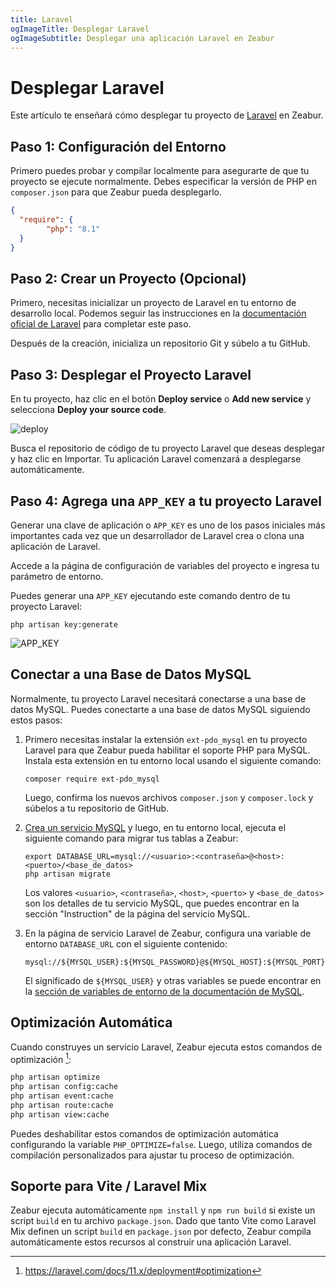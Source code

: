 ```yaml
---
title: Laravel
ogImageTitle: Desplegar Laravel
ogImageSubtitle: Desplegar una aplicación Laravel en Zeabur
---
```


# Desplegar Laravel

Este artículo te enseñará cómo desplegar tu proyecto de [Laravel](https://laravel.com/) en Zeabur.

## Paso 1: Configuración del Entorno

Primero puedes probar y compilar localmente para asegurarte de que tu proyecto se ejecute normalmente. Debes especificar la versión de PHP en `composer.json` para que Zeabur pueda desplegarlo.
```json
{
  "require": {
        "php": "8.1"
  }
}
```

## Paso 2: Crear un Proyecto (Opcional)

Primero, necesitas inicializar un proyecto de Laravel en tu entorno de desarrollo local. Podemos seguir las instrucciones en la [documentación oficial de Laravel](https://laravel.com/docs/9.x) para completar este paso.

Después de la creación, inicializa un repositorio Git y súbelo a tu GitHub.

## Paso 3: Desplegar el Proyecto Laravel

En tu proyecto, haz clic en el botón **Deploy service** o **Add new service** y selecciona **Deploy your source code**.

![deploy](/deploy/common/select-service.en-US.png)

Busca el repositorio de código de tu proyecto Laravel que deseas desplegar y haz clic en Importar.
Tu aplicación Laravel comenzará a desplegarse automáticamente.

## Paso 4: Agrega una `APP_KEY` a tu proyecto Laravel

Generar una clave de aplicación o `APP_KEY` es uno de los pasos iniciales más importantes cada vez que un desarrollador de Laravel crea o clona una aplicación de Laravel.

Accede a la página de configuración de variables del proyecto e ingresa tu parámetro de entorno.

Puedes generar una `APP_KEY` ejecutando este comando dentro de tu proyecto Laravel:

```shell
php artisan key:generate
```

![APP_KEY](/framework/laravel/app-key-setting.jpg)

## Conectar a una Base de Datos MySQL

Normalmente, tu proyecto Laravel necesitará conectarse a una base de datos MySQL.
Puedes conectarte a una base de datos MySQL siguiendo estos pasos:

1. Primero necesitas instalar la extensión `ext-pdo_mysql` en tu proyecto Laravel para que Zeabur pueda habilitar el soporte PHP para MySQL. Instala esta extensión en tu entorno local usando el siguiente comando:

    ```shell
    composer require ext-pdo_mysql
    ```

    Luego, confirma los nuevos archivos `composer.json` y `composer.lock` y súbelos a tu repositorio de GitHub.

2. [Crea un servicio MySQL](/marketplace/mysql) y luego, en tu entorno local, ejecuta el siguiente comando para migrar tus tablas a Zeabur:

    ```shell
    export DATABASE_URL=mysql://<usuario>:<contraseña>@<host>:<puerto>/<base_de_datos>
    php artisan migrate
    ```

    Los valores `<usuario>`, `<contraseña>`, `<host>`, `<puerto>` y `<base_de_datos>` son los detalles de tu servicio MySQL, que puedes encontrar en la sección "Instruction" de la página del servicio MySQL.

3. En la página de servicio Laravel de Zeabur, configura una variable de entorno `DATABASE_URL` con el siguiente contenido:

    ```
    mysql://${MYSQL_USER}:${MYSQL_PASSWORD}@${MYSQL_HOST}:${MYSQL_PORT}/${MYSQL_DATABASE}
    ```

    El significado de `${MYSQL_USER}` y otras variables se puede encontrar en la [sección de variables de entorno de la documentación de MySQL](/marketplace/mysql#environment-variables).

## Optimización Automática

Cuando construyes un servicio Laravel, Zeabur ejecuta estos comandos de optimización [^1]:

```bash
php artisan optimize
php artisan config:cache
php artisan event:cache
php artisan route:cache
php artisan view:cache
```

Puedes deshabilitar estos comandos de optimización automática configurando la variable `PHP_OPTIMIZE=false`. Luego, utiliza comandos de compilación personalizados para ajustar tu proceso de optimización.

[^1]: https://laravel.com/docs/11.x/deployment#optimization

## Soporte para Vite / Laravel Mix

Zeabur ejecuta automáticamente `npm install` y `npm run build` si existe un script `build` en tu archivo `package.json`. Dado que tanto Vite como Laravel Mix definen un script `build` en `package.json` por defecto, Zeabur compila automáticamente estos recursos al construir una aplicación Laravel.
